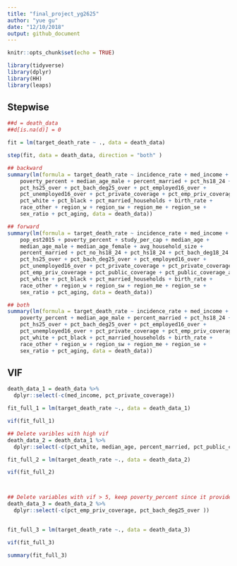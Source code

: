 ```yaml
---
title: "final_project_yg2625"
author: "yue gu"
date: "12/10/2018"
output: github_document
---
```


```r
knitr::opts_chunk$set(echo = TRUE)
```

```r
library(tidyverse)
library(dplyr)
library(HH)
library(leaps)
```


## Stepwise

```r


##d = death_data
##d[is.na(d)] = 0

fit = lm(target_death_rate ~ ., data = death_data)

step(fit, data = death_data, direction = "both" )

## backward
summary(lm(formula = target_death_rate ~ incidence_rate + med_income + 
    poverty_percent + median_age_male + percent_married + pct_hs18_24 + 
    pct_hs25_over + pct_bach_deg25_over + pct_employed16_over + 
    pct_unemployed16_over + pct_private_coverage + pct_emp_priv_coverage + 
    pct_white + pct_black + pct_married_households + birth_rate + 
    race_other + region_w + region_sw + region_me + region_se + 
    sex_ratio + pct_aging, data = death_data))

## forward
summary(lm(formula = target_death_rate ~ incidence_rate + med_income + 
    pop_est2015 + poverty_percent + study_per_cap + median_age + 
    median_age_male + median_age_female + avg_household_size + 
    percent_married + pct_no_hs18_24 + pct_hs18_24 + pct_bach_deg18_24 + 
    pct_hs25_over + pct_bach_deg25_over + pct_employed16_over + 
    pct_unemployed16_over + pct_private_coverage + pct_private_coverage_alone + 
    pct_emp_priv_coverage + pct_public_coverage + pct_public_coverage_alone + 
    pct_white + pct_black + pct_married_households + birth_rate + 
    race_other + region_w + region_sw + region_me + region_se + 
    sex_ratio + pct_aging, data = death_data))

## both
summary(lm(formula = target_death_rate ~ incidence_rate + med_income + 
    poverty_percent + median_age_male + percent_married + pct_hs18_24 + 
    pct_hs25_over + pct_bach_deg25_over + pct_employed16_over + 
    pct_unemployed16_over + pct_private_coverage + pct_emp_priv_coverage + 
    pct_white + pct_black + pct_married_households + birth_rate + 
    race_other + region_w + region_sw + region_me + region_se + 
    sex_ratio + pct_aging, data = death_data))
```


## VIF
```r
death_data_1 = death_data %>%
  dplyr::select(-c(med_income, pct_private_coverage))

fit_full_1 = lm(target_death_rate ~., data = death_data_1)

vif(fit_full_1)

## Delete varibles with high vif
death_data_2 = death_data_1 %>%
  dplyr::select(-c(pct_white, median_age, percent_married, pct_public_coverage, median_age_male))

fit_full_2 = lm(target_death_rate ~., data = death_data_2)

vif(fit_full_2)



## Delete variables with vif > 5, keep poverty_percent since it provided more information
death_data_3 = death_data_2 %>%
  dplyr::select(-c(pct_emp_priv_coverage, pct_bach_deg25_over ))
  

fit_full_3 = lm(target_death_rate ~., data = death_data_3)

vif(fit_full_3)

summary(fit_full_3)

```


